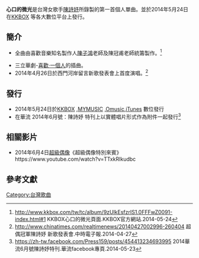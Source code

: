 {{Infobox Single 
| Name           = 心口的微光
| Artist         = [[陳詩妤|陳詩妤]]
| Cover          = 
| Caption        = 
| Album          = <!-- 請自行添加書名號。如被收錄到多張專輯，請記得分列。 -->
| A-side         = 
| B-side         = 
| Released       = 2014年5月24日
| Format         = [[CD|CD]]、數位單曲
| Recorded       = 
| Genre          = 國語流行
| Length         = 4分3秒
| Label          = 喜歡音樂
| Writer         = 吳易緯（詞）<br/>徐偉銘（曲）
| Producer       = [[陳子鴻|陳子鴻]]<br/>陳冠甫
| Certification  = 
| Chart position = 
| Last single    = 
| This single    = 
| Next single    = 
| Misc           = 
}}
'''心口的微光'''是台灣女歌手[[陳詩妤|陳詩妤]]所錄製的第一首個人單曲。並於2014年5月24日在[http://www.kkbox.com/tw/tc/artist/lSOlZWXuX499T.0F08WJ-08K-index-1.html KKBOX] {{Wayback|url=http://www.kkbox.com/tw/tc/artist/lSOlZWXuX499T.0F08WJ-08K-index-1.html |date=20150211064728 }}等各大數位平台上發行。


== 簡介 ==
*全曲由喜歡音樂知名製作人[[陳子鴻|陳子鴻]]老師及陳冠甫老師統籌製作。<ref>http://www.kkbox.com/tw/tc/album/9zUlkEsfzrIS1.0FFFwZ0091-index.html#1 {{Wayback|url=http://www.kkbox.com/tw/tc/album/9zUlkEsfzrIS1.0FFFwZ0091-index.html#1 |date=20150211100523 }} KKBOX心口的微光頁面.KKBOX官方網站.2014-05-24</ref>

*三立華劇-[[喜歡·一個人|喜歡·一個人]]的插曲。
*2014年4月26日於西門河岸留言新歌發表會上首度演唱。<ref>http://www.chinatimes.com/realtimenews/20140427002996-260404 {{Wayback|url=http://www.chinatimes.com/realtimenews/20140427002996-260404 |date=20200404233943 }}  超偶冠軍陳詩妤 新歌發表會.中時電子報.2014-04-27</ref>

== 發行 ==
*2014年5月24日於[http://www.kkbox.com/tw/tc/artist/lSOlZWXuX499T.0F08WJ-08K-index-1.html KKBOX] {{Wayback|url=http://www.kkbox.com/tw/tc/artist/lSOlZWXuX499T.0F08WJ-08K-index-1.html |date=20150211064728 }},[http://www.mymusic.net.tw/album/show/200640 MYMUSIC] {{Wayback|url=http://www.mymusic.net.tw/album/show/200640 |date=20150211074501 }},[https://web.archive.org/web/20150211074410/http://www.omusic.com.tw/albumpage.php?album_id=1198819 Omusic],[https://itunes.apple.com/tw/album/xin-kou-de-wei-guang-single/id883507475 iTunes] {{Wayback|url=https://itunes.apple.com/tw/album/xin-kou-de-wei-guang-single/id883507475 |date=20150301083503 }}數位發行
*在華流 2014年6月號：陳詩妤 特刊上以實體唱片形式作為附件一起發行<ref>https://zh-tw.facebook.com/Press159/posts/454413234693995 2014華流6月號陳詩妤特刊.華流facebook專頁.2014-05-23</ref>

== 相關影片 ==
*2014年6月4日[[超級偶像|超級偶像]]《超級偶像特別來賓》https://www.youtube.com/watch?v=TTxkRIkudbc {{Wayback|url=https://www.youtube.com/watch?v=TTxkRIkudbc |date=20210313081735 }}
== 參考文獻 ==
{{reflist}}

[[Category:台灣歌曲|Category:台灣歌曲]]